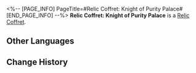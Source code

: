 <%-- [PAGE_INFO]
PageTitle=#Relic Coffret: Knight of Purity Palace#
[END_PAGE_INFO] --%>
{{Item Infobox
|id          = 71002
|image       = Item Relic Coffret- Knight of Purity Palace.png
|type        = Relic Coffret
|invCategory = Valuables
|rarity      = 5
|effect      = 
|description = A device used to collect and restore the Lightdust in the Fragmentum to its original form. Use this to obtain a random 5-star relic from the Knight of Purity Palace set.
}}
{{Description|You never know what's in the box until you open it.<br /><br />''"So it's essentially like buying a lottery ticket?"<br />"At least we don't need to worry about finding a cat that is both dead and alive."''}}
'''Relic Coffret: Knight of Purity Palace''' is a [[Relic Coffret]].

==Other Languages==
{{Other Languages
|en   = Relic Coffret: Knight of Purity Palace
|zhs  = 遗器铸盒：净庭教宗的圣骑士
|zht  = 遺器鑄盒：淨庭教宗的聖騎士
|ja   = 遺物ボックス：純庭教会の聖騎士
|ko   = 유물 주조함: 정토 교황의 팔라딘
|es   = Cofre de artefactos: Paladina de la Iglesia de la Corte Inmaculada
|fr   = Coffret à relique : Chevalier du palais de la pureté
|ru   = Сундук с Реликвиями: Рыцарь дворца чистоты
|th   = กล่องรีลิกส์: Knight of Purity Palace
|vi   = Hộp Đúc Di Vật: Thánh Kỵ Sĩ Giáo Hoàng Tịnh Đình
|de   = Reliktkästchen: Ritterin vom Palast der Reinheit
|id   = Relic Coffret: Knight of Purity Palace
|pt   = Cofre de Relíquia: Cavaleira do Palácio da Pureza
}}

==Change History==
{{Change History|1.0}}